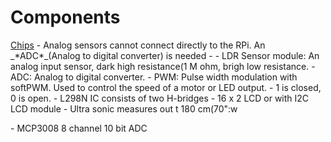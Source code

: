 = Components =
[[Chips]]
- Analog sensors cannot connect directly to the RPi. An _*ADC*_(Analog to digital converter) is needed
- 
- LDR Sensor module:  An analog input sensor, dark high resistance(1 M ohm, brigh low resistance.
- ADC:   Analog to digital converter.
- PWM:  Pulse width modulation with softPWM.  Used to control the speed of a motor or LED output.
- 1 is closed, 0 is open.
- L298N IC consists of two H-bridges
- 16 x 2 LCD or with I2C LCD module
- Ultra sonic measures out t 180 cm(70":w




- MCP3008 8 channel 10 bit ADC
